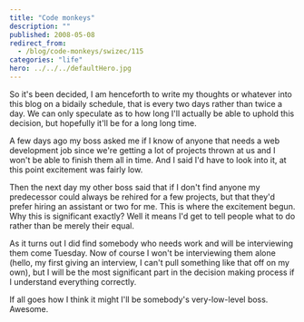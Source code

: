 ```yaml
---
title: "Code monkeys"
description: ""
published: 2008-05-08
redirect_from:
  - /blog/code-monkeys/swizec/115
categories: "life"
hero: ../../../defaultHero.jpg
---
```


So it's been decided, I am henceforth to write my thoughts or whatever into this blog on a bidaily schedule, that is every two days rather than twice a day. We can only speculate as to how long I'll actually be able to uphold this decision, but hopefully it'll be for a long long time.

A few days ago my boss asked me if I know of anyone that needs a web development job since we're getting a lot of projects thrown at us and I won't be able to finish them all in time. And I said I'd have to look into it, at this point excitement was fairly low.

Then the next day my other boss said that if I don't find anyone my predecessor could always be rehired for a few projects, but that they'd prefer hiring an assistant or two for me. This is where the excitement begun. Why this is significant exactly? Well it means I'd get to tell people what to do rather than be merely their equal.

As it turns out I did find somebody who needs work and will be interviewing them come Tuesday. Now of course I won't be interviewing them alone (hello, my first giving an interview, I can't pull something like that off on my own), but I will be the most significant part in the decision making process if I understand everything correctly.

If all goes how I think it might I'll be somebody's very-low-level boss. Awesome.

